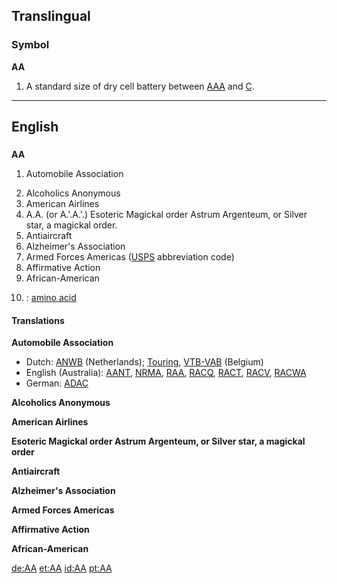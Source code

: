 ==Translingual==

===Symbol===
'''AA'''

# A standard size of dry cell battery between [[AAA]] and [[C]].

----

==English==

==={{initialism}}===
'''AA'''

# {{UK}} Automobile Association
# Alcoholics Anonymous
# American Airlines
# A.A. (or A.'.A.'.) Esoteric Magickal order Astrum Argenteum, or Silver star, a magickal order.
# Antiaircraft
# Alzheimer's Association
# Armed Forces Americas ([[USPS]] abbreviation code)
# Affirmative Action
# African-American
#{{chemistry}}: [[amino acid]]

====Translations====
'''Automobile Association'''
{{top}}
* Dutch: [[ANWB]] (Netherlands); [[Touring]], [[VTB-VAB]] (Belgium)
* English (Australia): [[AANT]], [[NRMA]], [[RAA]], [[RACQ]], [[RACT]], [[RACV]], [[RACWA]]
* German: [[ADAC]]
{{bottom}}

'''Alcoholics Anonymous'''
{{top}}
{{bottom}}

'''American Airlines'''
{{top}}
{{bottom}}

'''Esoteric Magickal order Astrum Argenteum, or Silver star, a magickal order'''
{{top}}
{{bottom}}

'''Antiaircraft'''
{{top}}
{{bottom}}

'''Alzheimer's Association'''
{{top}}
{{bottom}}

'''Armed Forces Americas'''
{{top}}
{{bottom}}

'''Affirmative Action'''
{{top}}
{{bottom}}

'''African-American'''
{{top}}
{{bottom}}

[[de:AA]]
[[et:AA]]
[[id:AA]]
[[pt:AA]]